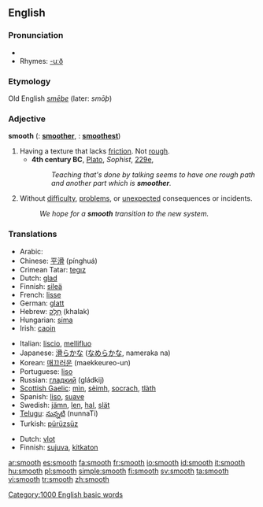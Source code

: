 ==English==

===Pronunciation===
{{IPA|[smuːð]}}
*{{audio|en-us-smooth.ogg|Audio (US)}}
*Rhymes: [[Rhymes:English:-uːð|-uːð]]

===Etymology===
Old English ''[[smēþe]]'' (later: ''smōþ'')

===Adjective===
'''smooth'''  ({{compar}}: '''[[smoother]]''', {{superl}}: '''[[smoothest]]''')

# Having a texture that lacks [[friction]].  Not [[rough]].
#* '''4th century BC''', [[w:Plato|Plato]], ''Sophist'', [[w:Stephanus pagination|229e]],
#*:  ''Teaching that's done by talking seems to have one rough path and another part which is '''smoother'''.''
# Without [[difficulty]], [[problems]], or [[unexpected]] consequences or incidents.
#:''We hope for a '''smooth''' transition to the new system.''

===Translations===
{{rfc-level|Translations at L3+ (AutoFormat would have corrected level of Translations)}}
{{trans-top|lacking friction, not rough}}
*Arabic: {{ARchar|[[ناعم]]}} {{unicode|(naʕm)}}
*Chinese: [[平滑]] (pínghuá)
*Crimean Tatar: [[tegız]]
*Dutch: [[glad]]
*Finnish: [[sileä]]
*French: [[lisse]]
*German: [[glatt]]
*Hebrew: [[חלק|חָלָק]] (khalak)
*Hungarian: [[sima]]
*Irish: [[caoin]]
{{mid}}
*Italian: [[liscio]], [[mellifluo]]
*Japanese: [[滑らか]]な ([[なめらか]]な, nameraka na)
*Korean: [[매끄러운]] (maekkeureo-un)
*Portuguese: [[liso]]
*Russian: [[гладкий]] (gládkij)
*[[Scottish Gaelic]]: [[mìn]], [[sèimh]], [[socrach]], [[tlàth]]
*Spanish: [[liso]], [[suave]]
*Swedish: [[jämn]], [[len]], [[hal]], [[slät]]
*[[Telugu]]: [[నున్నటి]] (nunnaTi)
*Turkish: [[pürüzsüz]]
{{trans-bottom}}

{{trans-top|without difficulty}}
*Dutch: [[vlot]]
*Finnish: [[sujuva]], [[kitkaton]]
{{mid}}
{{trans-bottom}}

[[Category:1000 English basic words]]

[[ar:smooth]]
[[es:smooth]]
[[fa:smooth]]
[[fr:smooth]]
[[io:smooth]]
[[id:smooth]]
[[it:smooth]]
[[hu:smooth]]
[[pl:smooth]]
[[simple:smooth]]
[[fi:smooth]]
[[sv:smooth]]
[[ta:smooth]]
[[vi:smooth]]
[[tr:smooth]]
[[zh:smooth]]